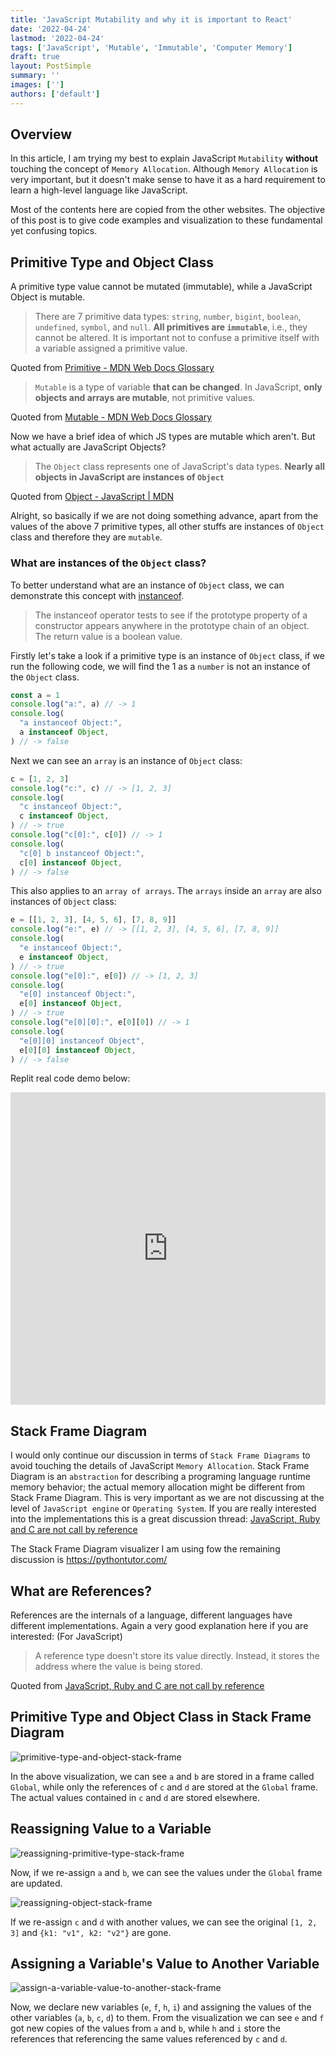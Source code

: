 ```yaml
---
title: 'JavaScript Mutability and why it is important to React'
date: '2022-04-24'
lastmod: '2022-04-24'
tags: ['JavaScript', 'Mutable', 'Immutable', 'Computer Memory']
draft: true
layout: PostSimple
summary: ''
images: ['']
authors: ['default']
---
```


## Overview

In this article, I am trying my best to explain JavaScript `Mutability` **without** touching the concept of `Memory Allocation`.
Although `Memory Allocation` is very important, but it doesn't make sense
to have it as a hard requirement to learn a high-level language like JavaScript.

Most of the contents here are copied from the other websites.
The objective of this post is to give code examples and
visualization to these fundamental yet confusing topics.

<TOCInline exclude="Overview" toc={props.toc} asDisclosure />

## Primitive Type and Object Class

A primitive type value cannot be mutated (immutable), while a JavaScript Object is mutable.

> There are 7 primitive data types: `string`, `number`, `bigint`, `boolean`, `undefined`, `symbol`, and `null`.
> **All primitives are `immutable`**, i.e., they cannot be altered. It is important not to confuse a primitive itself with a variable assigned a primitive value.

Quoted from [Primitive - MDN Web Docs Glossary](https://developer.mozilla.org/en-US/docs/Glossary/Primitive)

> `Mutable` is a type of variable **that can be changed**.
> In JavaScript, **only objects and arrays are mutable**, not primitive values.

Quoted from [Mutable - MDN Web Docs Glossary](https://developer.mozilla.org/en-US/docs/Glossary/Mutable)

Now we have a brief idea of which JS types are mutable which aren't.
But what actually are JavaScript Objects?

> The `Object` class represents one of JavaScript's data types. **Nearly all objects in JavaScript are instances of `Object`**

Quoted from [Object - JavaScript | MDN](https://developer.mozilla.org/en-US/docs/Web/JavaScript/Reference/Global_Objects/Object)

Alright, so basically if we are not doing something advance, apart from the values of the above 7 primitive types,
all other stuffs are instances of `Object` class and therefore they are `mutable`.

### What are instances of the `Object` class?

To better understand what are an instance of `Object` class, we can demonstrate this concept with
[instanceof](https://developer.mozilla.org/en-US/docs/Web/JavaScript/Reference/Operators/instanceof).

> The instanceof operator tests to see if the prototype property of a constructor appears anywhere in the prototype chain of an object. The return value is a boolean value.

Firstly let's take a look if a primitive type is an instance of `Object` class, if we run the following code,
we will find the 1 as a `number` is not an instance of the `Object` class.

```JavaScript
const a = 1
console.log("a:", a) // -> 1
console.log(
  "a instanceof Object:",
  a instanceof Object,
) // -> false
```

Next we can see an `array` is an instance of `Object` class:

```JavaScript
c = [1, 2, 3]
console.log("c:", c) // -> [1, 2, 3]
console.log(
  "c instanceof Object:",
  c instanceof Object,
) // -> true
console.log("c[0]:", c[0]) // -> 1
console.log(
  "c[0] b instanceof Object:",
  c[0] instanceof Object,
) // -> false
```

This also applies to an `array of arrays`. The `arrays` inside an `array` are also instances of `Object` class:

```JavaScript
e = [[1, 2, 3], [4, 5, 6], [7, 8, 9]]
console.log("e:", e) // -> [[1, 2, 3], [4, 5, 6], [7, 8, 9]]
console.log(
  "e instanceof Object:",
  e instanceof Object,
) // -> true
console.log("e[0]:", e[0]) // -> [1, 2, 3]
console.log(
  "e[0] instanceof Object:",
  e[0] instanceof Object,
) // -> true
console.log("e[0][0]:", e[0][0]) // -> 1
console.log(
  "e[0][0] instanceof Object",
  e[0][0] instanceof Object,
) // -> false
```

Replit real code demo below:

<iframe
  frameBorder="0"
  width="100%"
  height="500px"
  src="https://replit.com/@AnthonyChiu2/Is-it-an-instance-of-the-Object-class?embed=true&lite=true"
></iframe>

## Stack Frame Diagram

I would only continue our discussion in terms of `Stack Frame Diagrams` to avoid touching the details of JavaScript `Memory Allocation`.
Stack Frame Diagram is an `abstraction` for describing a programing language runtime memory behavior;
the actual memory allocation might be different from Stack Frame Diagram. This is very important as we are not discussing at the level of
`JavaScript engine` or `Operating System`. If you are really interested into the implementations this is a great discussion thread:
[JavaScript, Ruby and C are not call by reference](https://dev.to/xpbytes/javascript-ruby-and-c-are-not-call-by-reference-23f7)

The Stack Frame Diagram visualizer I am using fow the remaining discussion is https://pythontutor.com/

## What are References?

References are the internals of a language, different languages have different implementations.
Again a very good explanation here if you are interested: (For JavaScript)

> A reference type doesn't store its value directly.
> Instead, it stores the address where the value is being stored.

Quoted from [JavaScript, Ruby and C are not call by reference](https://dev.to/xpbytes/javascript-ruby-and-c-are-not-call-by-reference-23f7)

## Primitive Type and Object Class in Stack Frame Diagram

<div>
  <img
    alt="primitive-type-and-object-stack-frame"
    src="/static/images/javascript-Mutability/primitive-type-and-object-sf.png"
    style={{ background: 'white', maxHeight: '300px', margin: 'auto' }}
  />
</div>

In the above visualization, we can see `a` and `b` are stored in a frame called `Global`,
while only the references of `c` and `d` are stored at the `Global` frame. The actual values contained in `c` and `d` are
stored elsewhere.

## Reassigning Value to a Variable

<div>
  <img
    alt="reassigning-primitive-type-stack-frame"
    src="/static/images/javascript-Mutability/reassigning-primitive-type-sf.png"
    style={{ background: 'white', maxHeight: '300px', margin: 'auto' }}
  />
</div>

Now, if we re-assign `a` and `b`, we can see the values under the `Global` frame are updated.

<div>
  <img
    alt="reassigning-object-stack-frame"
    src="/static/images/javascript-Mutability/reassigning-object-sf.png"
    style={{ background: 'white', maxHeight: '400px', margin: 'auto' }}
  />
</div>

If we re-assign `c` and `d` with another values, we can see the original `[1, 2, 3]`
and `{k1: "v1", k2: "v2"}` are gone.

## Assigning a Variable's Value to Another Variable

<div>
  <img
    alt="assign-a-variable-value-to-another-stack-frame"
    src="/static/images/javascript-Mutability/assign-a-variable-value-to-another-sf.png"
    style={{ background: 'white', maxHeight: '400px', margin: 'auto' }}
  />
</div>

Now, we declare new variables (`e`, `f`, `h`, `i`) and assigning
the values of the other variables (`a`, `b`, `c`, `d`) to them.
From the visualization we can see `e` and `f` got new copies of the values from `a` and `b`, while
`h` and `i` store the references that referencing the same values referenced by `c` and `d`.
